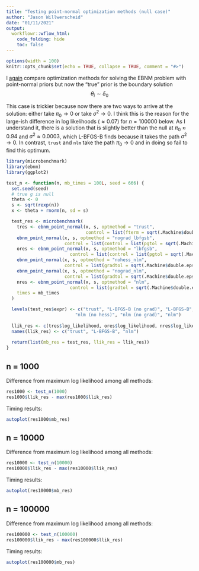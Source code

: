 ```yaml
---
title: "Testing point-normal optimization methods (null case)"
author: "Jason Willwerscheid"
date: "01/11/2021"
output:
  workflowr::wflow_html:
    code_folding: hide
    toc: false
---
```



```r
options(width = 100)
knitr::opts_chunk$set(echo = TRUE, collapse = TRUE, comment = "#>")
```

I [again](optmethods_pn.html) compare optimization methods for solving the EBNM problem with point-normal priors but now the "true" prior is the boundary solution
$$ \theta_i \sim \delta_0 $$

This case is trickier because now there are two ways to arrive at the solution: either take $\pi_0 \to 0$ or take $\sigma^2 \to 0$. I think this is the reason for the large-ish difference in log likelihoods ($\approx 0.07$) for $n = 100000$ below. As I understand it, there is a solution that is slightly better than the null at $\pi_0 \approx 0.94$ and $\sigma^2 \approx 0.0003$, which L-BFGS-B finds because it takes the path $\sigma^2 \to 0$. In contrast, `trust` and `nlm` take the path $\pi_0 \to 0$ and in doing so fail to find this optimum.

```r
library(microbenchmark)
library(ebnm)
library(ggplot2)

test_n <- function(n, mb_times = 100L, seed = 666) {
  set.seed(seed)
  # true g is null
  theta <- 0
  s <- sqrt(rexp(n))
  x <- theta + rnorm(n, sd = s)

  test_res <- microbenchmark(
    tres <- ebnm_point_normal(x, s, optmethod = "trust",
                              control = list(fterm = sqrt(.Machine$double.eps))),
    ebnm_point_normal(x, s, optmethod = "nograd_lbfgsb",
                      control = list(control = list(pgtol = sqrt(.Machine$double.eps)))),
    ores <- ebnm_point_normal(x, s, optmethod = "lbfgsb",
                        control = list(control = list(pgtol = sqrt(.Machine$double.eps)))),
    ebnm_point_normal(x, s, optmethod = "nohess_nlm", 
                      control = list(gradtol = sqrt(.Machine$double.eps))),
    ebnm_point_normal(x, s, optmethod = "nograd_nlm", 
                      control = list(gradtol = sqrt(.Machine$double.eps))),
    nres <- ebnm_point_normal(x, s, optmethod = "nlm", 
                        control = list(gradtol = sqrt(.Machine$double.eps))),
    times = mb_times
  )

  levels(test_res$expr) <- c("trust", "L-BFGS-B (no grad)", "L-BFGS-B", 
                          "nlm (no hess)", "nlm (no grad)", "nlm")
  
  llik_res <- c(tres$log_likelihood, ores$log_likelihood, nres$log_likelihood)
  names(llik_res) <- c("trust", "L-BFGS-B", "nlm")
  
  return(list(mb_res = test_res, llik_res = llik_res))
}
```

## n = 1000

Difference from maximum log likelihood among all methods:

```r
res1000 <- test_n(1000)
res1000$llik_res - max(res1000$llik_res)
```

Timing results: 

```r
autoplot(res1000$mb_res)
```

## n = 10000

Difference from maximum log likelihood among all methods:

```r
res10000 <- test_n(10000)
res10000$llik_res - max(res10000$llik_res)
```

Timing results: 

```r
autoplot(res10000$mb_res)
```

## n = 100000

Difference from maximum log likelihood among all methods:

```r
res100000 <- test_n(100000)
res100000$llik_res - max(res100000$llik_res)
```

Timing results: 

```r
autoplot(res100000$mb_res)
```

